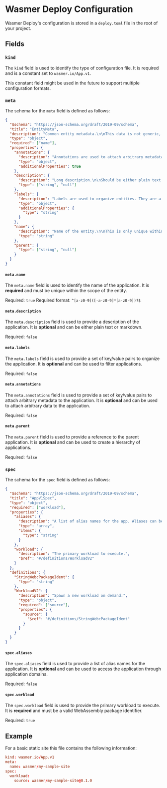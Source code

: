 
# Wasmer Deploy Configuration

Wasmer Deploy's configuration is stored in a `deploy.toml` file in the root of your project.

## Fields

### `kind`

The `kind` field is used to identify the type of configuration file. It is required and is a constant set to `wasmer.io/App.v1`.

<Callout type="info" emoji="ℹ️">
  This constant field might be used in the future to support multiple
  configuration formats.
</Callout>

### `meta`

The schema for the `meta` field is defined as follows:

```json
{
  "$schema": "https://json-schema.org/draft/2019-09/schema",
  "title": "EntityMeta",
  "description": "Common entity metadata.\n\nThis data is not generic, and is the same for all entity kinds.",
  "type": "object",
  "required": ["name"],
  "properties": {
    "annotations": {
      "description": "Annotations are used to attach arbitrary metadata to entities. They can contain arbitrary (json-encodable) data.",
      "type": "object",
      "additionalProperties": true
    },
    "description": {
      "description": "Long description.\n\nShould be either plain text or markdown.",
      "type": ["string", "null"]
    },
    "labels": {
      "description": "Labels are used to organize entities. They are a set of simple key/value pairs.",
      "type": "object",
      "additionalProperties": {
        "type": "string"
      }
    },
    "name": {
      "description": "Name of the entity.\n\nThis is only unique within the scope of the entity.",
      "type": "string"
    },
    "parent": {
      "type": ["string", "null"]
    }
  }
}
```

#### `meta.name`

The `meta.name` field is used to identify the name of the application. It is **required** and must be unique within the scope of the entity.

Required: `true`
Required format: `^[a-z0-9]([-a-z0-9]*[a-z0-9])?$`

#### `meta.description`

The `meta.description` field is used to provide a description of the application. It is **optional** and can be either plain text or markdown.

Required: `false`

#### `meta.labels`

The `meta.labels` field is used to provide a set of key/value pairs to organize the application. It is **optional** and can be used to filter applications.

Required: `false`

#### `meta.annotations`

The `meta.annotations` field is used to provide a set of key/value pairs to attach arbitrary metadata to the application. It is **optional** and can be used to attach arbitrary data to the application.

Required: `false`

#### `meta.parent`

The `meta.parent` field is used to provide a reference to the parent application. It is **optional** and can be used to create a hierarchy of applications.

Required: `false`

### `spec`

The schema for the `spec` field is defined as follows:

```json
{
  "$schema": "https://json-schema.org/draft/2019-09/schema",
  "title": "AppV1Spec",
  "type": "object",
  "required": ["workload"],
  "properties": {
    "aliases": {
      "description": "A list of alias names for the app. Aliases can be used to access the app through app domains.",
      "type": "array",
      "items": {
        "type": "string"
      }
    },
    "workload": {
      "description": "The primary workload to execute.",
      "$ref": "#/definitions/WorkloadV2"
    }
  },
  "definitions": {
    "StringWebcPackageIdent": {
      "type": "string"
    },
    "WorkloadV2": {
      "description": "Spawn a new workload on demand.",
      "type": "object",
      "required": ["source"],
      "properties": {
        "source": {
          "$ref": "#/definitions/StringWebcPackageIdent"
        }
      }
    }
  }
}
```

#### `spec.aliases`

The `spec.aliases` field is used to provide a list of alias names for the application. It is **optional** and can be used to access the application through application domains.

Required: `false`

#### `spec.workload`

The `spec.workload` field is used to provide the primary workload to execute. It is **required** and must be a valid WebAssembly package identifier.

Required: `true`

## Example

For a basic static site this file contains the following information:

```toml
kind: wasmer.io/App.v1
meta:
  name: wasmer/my-sample-site
spec:
  workload:
    source: wasmer/my-sample-site@0.1.0
```
